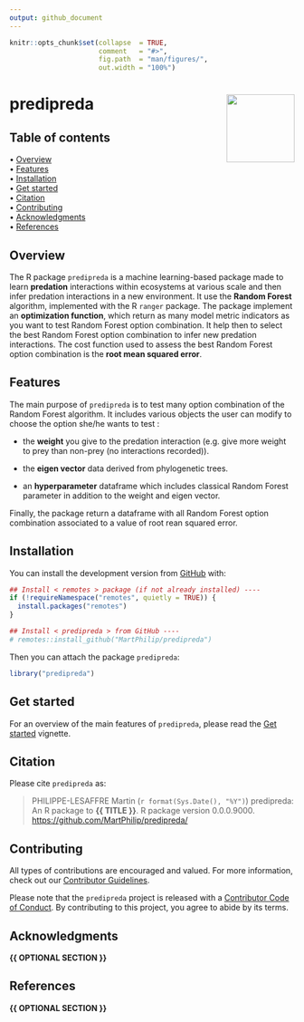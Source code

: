 ```yaml
---
output: github_document
---
```


<!-- README.md is generated from README.Rmd. Please edit that file -->


```r
knitr::opts_chunk$set(collapse  = TRUE,
                      comment   = "#>",
                      fig.path  = "man/figures/",
                      out.width = "100%")
```



predipreda <img src="man/figures/package-sticker.png" align="right" style="float:right; height:120px;"/>
=========================================================

<!-- badges: start -->
<!-- badges: end -->

## Table of contents

<p align="left">
  • <a href="#overview">Overview</a><br>
  • <a href="#features">Features</a><br>
  • <a href="#installation">Installation</a><br>
  • <a href="#get-started">Get started</a><br>
  • <a href="#citation">Citation</a><br>
  • <a href="#contributing">Contributing</a><br>
  • <a href="#acknowledgments">Acknowledgments</a><br>
  • <a href="#references">References</a>
</p>

## Overview

The R package `predipreda` is a machine learning-based package made to learn **predation** interactions within ecosystems at various scale and then infer predation interactions in a new environment. It use the **Random Forest** algorithm, implemented with the R `ranger` package. The package implement an **optimization function**, which return as many model metric indicators as you want to test Random Forest option combination. It help then to select the best Random Forest option combination to infer new predation interactions. The cost function used to assess the best Random Forest option combination is the **root mean squared error**.


## Features

The main purpose of `predipreda` is to test many option combination of the Random Forest algorithm. It includes various objects the user can modify to choose the option she/he wants to test : 

- the **weight** you give to the predation interaction (e.g. give more weight to prey than non-prey (no interactions recorded)).

- the **eigen vector** data derived from phylogenetic trees.

- an **hyperparameter** dataframe which includes classical Random Forest parameter in addition to the weight and eigen vector.

Finally, the package return a dataframe with all Random Forest option combination associated to a value of root rean squared error. 



## Installation

You can install the development version from [GitHub](https://github.com/) with:

```r
## Install < remotes > package (if not already installed) ----
if (!requireNamespace("remotes", quietly = TRUE)) {
  install.packages("remotes")
}

## Install < predipreda > from GitHub ----
# remotes::install_github("MartPhilip/predipreda")
```

Then you can attach the package `predipreda`:

```r
library("predipreda")
```



## Get started

For an overview of the main features of `predipreda`, please read the 
[Get started](https://MartPhilip.github.io/predipreda/articles/predipreda.html)
vignette.


## Citation

Please cite `predipreda` as: 

> PHILIPPE-LESAFFRE Martin (`r format(Sys.Date(), "%Y")`) predipreda: An R 
package to **{{ TITLE }}**. R package version 0.0.0.9000. 
<https://github.com/MartPhilip/predipreda/>



## Contributing

All types of contributions are encouraged and valued. For more information, 
check out our [Contributor Guidelines](https://github.com/CyrilHaute/predipreda/blob/main/CONTRIBUTING.md).

Please note that the `predipreda` project is released with a 
[Contributor Code of Conduct](https://contributor-covenant.org/version/2/1/CODE_OF_CONDUCT.html). 
By contributing to this project, you agree to abide by its terms.



## Acknowledgments

**{{ OPTIONAL SECTION }}**



## References

**{{ OPTIONAL SECTION }}**

